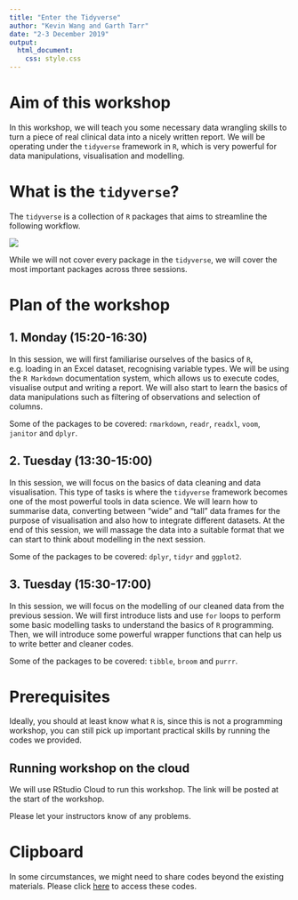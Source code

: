 ```yaml
---
title: "Enter the Tidyverse"
author: "Kevin Wang and Garth Tarr"
date: "2-3 December 2019"
output:
  html_document:
    css: style.css
---
```


# Aim of this workshop

In this workshop, we will teach you some necessary data wrangling skills to turn a piece of real clinical data into a nicely written report. We will be operating under the `tidyverse` framework in `R`, which is very powerful for data manipulations, visualisation and modelling. 

# What is the `tidyverse`? 

The `tidyverse` is a collection of `R` packages that aims to streamline the following workflow.

![](https://rstudio-education.github.io/tidyverse-cookbook/images/data-science-workflow.png)

While we will not cover every package in the `tidyverse`, we will cover the most important packages across three sessions. 


# Plan of the workshop {.tabset}

## 1. Monday (15:20-16:30)

In this session, we will first familiarise ourselves of the basics of `R`, e.g. loading in an Excel dataset, recognising variable types.  We will be using the `R Markdown` documentation system, which allows us to execute codes, visualise output and writing a report. We will also start to learn the basics of data manipulations such as filtering of observations and selection of columns. 

Some of the packages to be covered: `rmarkdown`, `readr`, `readxl`, `voom`, `janitor` and `dplyr`. 

## 2. Tuesday (13:30-15:00)

In this session, we will focus on the basics of data cleaning and data visualisation. This type of tasks is where the `tidyverse` framework becomes one of the most powerful tools in data science. We will learn how to summarise data, converting between "wide" and "tall" data frames for the purpose of visualisation and also how to integrate different datasets. At the end of this session, we will massage the data into a suitable format that we can start to think about modelling in the next session. 

Some of the packages to be covered: `dplyr`, `tidyr` and `ggplot2`.

## 3. Tuesday (15:30-17:00)

In this session, we will focus on the modelling of our cleaned data from the previous session. We will first introduce lists and use `for` loops to perform some basic modelling tasks to understand the basics of `R` programming. Then, we will introduce some powerful wrapper functions that can help us to write better and cleaner codes. 

Some of the packages to be covered: `tibble`, `broom` and `purrr`.

# Prerequisites

Ideally, you should at least know what `R` is, since this is not a programming workshop, you can still pick up important practical skills by running the codes we provided. 

## Running workshop on the cloud

We will use RStudio Cloud to run this workshop. The link will be posted at the start of the workshop. 

Please let your instructors know of any problems. 

# Clipboard

In some circumstances, we might need to share codes beyond the existing materials. Please click [here](https://docs.google.com/document/d/136YffzxjkUM8RIGsnjD_yOkCTWw4Ijdwjy4_58nC-zc/edit?usp=sharing) to access these codes.
